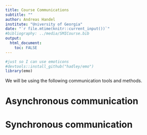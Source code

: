 ```yaml
---
title: Course Communications
subtitle: ""
author: Andreas Handel
institute: "University of Georgia"
date: "`r file.mtime(knitr::current_input())`"
#bibliography: ../media/SMICourse.bib
output: 
  html_document:
    toc: FALSE
---
```




```r
#just so I can use emoticons
#devtools::install_github("hadley/emo")
library(emo)
```


We will be using the following communication tools and methods.


# Asynchronous communication


# Synchronous communication



